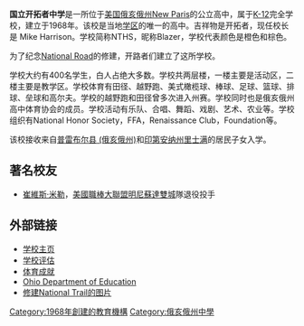 '''国立开拓者中学'''是一所位于[[美国|美国]][[俄亥俄州|俄亥俄州]][[New_Paris|New Paris]]的公立高中，属于[[K-12|K-12]]完全学校，建立于1968年。该校是当地[[学区|学区]]的唯一的高中。吉祥物是开拓者，现任校长是 Mike Harrison。学校简称NTHS，昵称Blazer，学校代表颜色是橙色和棕色。

为了纪念[[National_Road|National Road]]的修建，开路者们建立了这所学校。

学校大约有400名学生，白人占绝大多数。学校共两层楼，一楼主要是活动区，二楼主要是教学区。学校体育有田径、越野跑、美式橄榄球、棒球、足球、篮球、排球、垒球和高尔夫。学校的越野跑和田径曾多次进入州赛。学校同时也是俄亥俄州高中体育协会的成员。学校活动有乐队、合唱、舞蹈、戏剧、艺术、农业等。学校组织有National Honor Society，FFA，Renaissance Club，Foundation等。

该校接收来自[[普雷布尔县_(俄亥俄州)|普雷布尔县 (俄亥俄州)]]和[[印第安纳州|印第安纳州]][[里士满|里士满]]的居民子女入学。

==著名校友==
*[[崔維斯·米勒|崔維斯·米勒]]，[[美國職棒大聯盟|美國職棒大聯盟]][[明尼蘇達雙城|明尼蘇達雙城]]隊退役投手

==外部链接==
*[http://www.nationaltrail.k12.oh.us/ 学校主页]{{Wayback|url=http://www.nationaltrail.k12.oh.us/ |date=20090418234714 }}
*[https://web.archive.org/web/20120321025202/http://schools.publicschoolsreport.com/Ohio/NewParis/NationalTrailHighSchool.html 学校评估]
*[http://www.highschoolsports.net/portal.cfm?schoolid=OH453477488&timeoffset=240 体育成就]{{dead link|date=2017年12月 |bot=InternetArchiveBot |fix-attempted=yes }}
*[http://www.ode.state.oh.us/GD/Templates/Pages/ODE/ODEDefaultPage.aspx?page=1 Ohio Department of Education]{{Wayback|url=http://www.ode.state.oh.us/GD/Templates/Pages/ODE/ODEDefaultPage.aspx?page=1 |date=20090409233632 }}
*[http://www.fhwa.dot.gov/infrastructure/trailgal.cfm 修建National Trail的图片]{{Wayback|url=http://www.fhwa.dot.gov/infrastructure/trailgal.cfm |date=20090722115137 }}

[[Category:1968年創建的教育機構|Category:1968年創建的教育機構]]
[[Category:俄亥俄州中學|Category:俄亥俄州中學]]